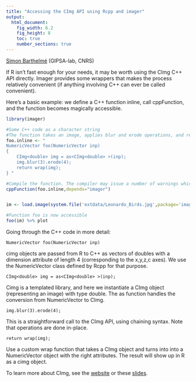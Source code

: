 ```yaml
---
title: "Accessing the CImg API using Rcpp and imager"
output:
  html_document:
    fig_width: 6.2
    fig_height: 8
    toc: true
    number_sections: true
---
```


[Simon Barthelmé](http://sites.google.com/site/simonbarthelme) (GIPSA-lab, CNRS)

If R isn't fast enough for your needs, it may be worth using the CImg C++ API directly. Imager provides some wrappers that makes the process relatively convenient (if anything involving C++ can ever be called convenient).

Here's a basic example: we define a C++ function inline, call cppFunction, and the function becomes magically accessible.

```r
library(imager)

#Some C++ code as a character string
#The function takes an image, applies blur and erode operations, and returns the result
foo.inline <- "
NumericVector foo(NumericVector inp)
{
    CImg<double> img = as<CImg<double> >(inp);
    img.blur(3).erode(4);
    return wrap(img);
} "

#Compile the function. The compiler may issue a number of warnings which you cann all ignore
cppFunction(foo.inline,depends="imager")


im <- load.image(system.file('extdata/Leonardo_Birds.jpg',package='imager'))

#Function foo is now accessible
foo(im) %>% plot
```

Going through the C++ code in more detail:

	NumericVector foo(NumericVector inp)

cimg objects are passed from R to C++ as vectors of doubles with a dimension attribute of length 4 (corresponding to the x,y,z,c axes). We use the NumericVector class defined by Rcpp for that purpose.

    CImg<double> img = as<CImg<double> >(inp);

Cimg is a templated library, and here we instantiate a CImg object (representing an image) with type double. The as function handles the conversion from NumericVector to CImg<double>. 

    img.blur(3).erode(4);

This is a straightforward call to the CImg API, using chaining syntax. Note that operations are done in-place.

    return wrap(img);

Use a custom wrap function that takes a CImg object and turns into into a NumericVector object with the right attributes. The result will show up in R as a cimg object. 

To learn more about CImg, see the [website](http://cimg.eu) or these [slides](http://cimg.eu/CImg_slides.pdf).
